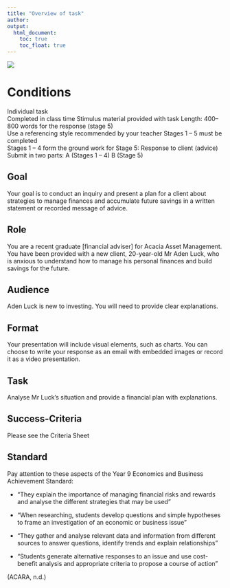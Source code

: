 ```yaml
---
title: "Overview of task"
author:  
output:
  html_document:
    toc: true
    toc_float: true
---
```

<div style="position: relative; bottom: 0; left: 0; width: 30%;">
  ![](images/AscLogo.png) 
</div>

# Conditions 
Individual task  
Completed in class time
Stimulus material provided with task
Length: 400–800 words for the response (stage 5)  
Use a referencing style recommended by your teacher 
Stages 1 – 5 must be completed  
Stages 1 – 4 form the ground work for Stage 5: Response to client (advice)  
Submit in two parts: A (Stages 1 – 4) B (Stage 5)

## Goal 

Your goal is to conduct an inquiry and present a plan for a client about strategies to manage finances and accumulate future savings in a written statement or recorded message of advice.

## Role 

You are a recent graduate [financial adviser] for Acacia Asset Management. You have been provided with a new client, 20-year-old Mr Aden Luck, who is anxious to understand how to manage his personal finances and build savings for the future.  
 
## Audience 

Aden Luck is new to investing. You will need to provide clear explanations.

## Format 

Your presentation will include visual elements, such as charts. You can choose to write your response as an email with embedded images or record it as a video presentation.

## Task 

Analyse Mr Luck's situation and provide a financial plan with explanations.

## Success-Criteria 

Please see the Criteria Sheet

## Standard

Pay attention to these aspects of the Year 9 Economics and Business Achievement Standard:

* "They explain the importance of managing financial risks and rewards and analyse the different strategies that may be used"

* "When researching, students develop questions and simple hypotheses to frame an investigation of an economic or business issue"

* "They gather and analyse relevant data and information from different sources to answer questions, identify trends and explain relationships" 

* "Students generate alternative responses to an issue and use cost-benefit analysis and appropriate criteria to propose a course of action"

(ACARA, n.d.)
